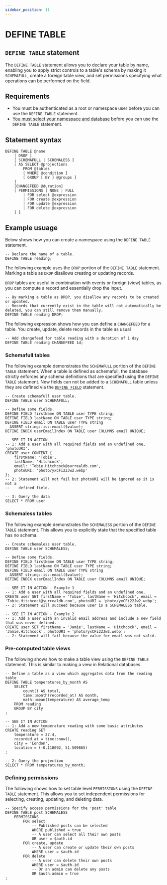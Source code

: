 ```yaml
---
sidebar_position: 11
---
```


# DEFINE TABLE

## `DEFINE TABLE` statement

The `DEFINE TABLE` statement allows you to declare your table by name, enabling you to apply strict controls to a table's schema by making it `SCHEMAFULL`, create a foreign table view, and set permissions specifying what operations can be performed on the field.

## Requirements
- You must be authenticated as a root or namespace user before you can use the `DEFINE TABLE` statement.
- [You must select your namespace and database](docs/surrealQl/statements/use) before you can use the `DEFINE TABLE` statement.

## Statement syntax

```surql title="SurrealQL Syntax"
DEFINE TABLE @name
	[ DROP ]
	[ SCHEMAFULL | SCHEMALESS ]
	[ AS SELECT @projections
		FROM @tables
		[ WHERE @condition ]
		[ GROUP [ BY ] @groups ]
	]
	[CHANGEFEED @duration]
	[ PERMISSIONS [ NONE | FULL
		| FOR select @expression
		| FOR create @expression
		| FOR update @expression
		| FOR delete @expression
	] ]
```

## Example usuage 
Below shows how you can create a namespace using the `DEFINE TABLE` statement.

```surql
-- Declare the name of a table.
DEFINE TABLE reading;
```

The following example uses the `DROP` portion of the `DEFINE TABLE` statement. Marking a table as `DROP` disallows creating or updating records.

`DROP` tables are useful in combination with events or foreign (view) tables, as you can compute a record and essentially drop the input.

```surql
-- By marking a table as DROP, you disallow any records to be created or updated.
-- Records that currently exist in the table will not automatically be deleted, you can still remove them manually.
DEFINE TABLE reading DROP;
```
The following expression shows how you can define a `CHANGEFEED` for a table. You create, update, delete records in the table as usual
```surql
-- Add changefeed for table reading with a duration of 1 day
DEFINE TABLE reading CHANGEFEED 1d;
```

### Schemafull tables

The following example demonstrates the `SCHEMAFULL` portion of the `DEFINE TABLE` statement. When a table is defined as schemafull, the database strictly enforces any schema definitions that are specified using the `DEFINE TABLE` statement. New fields can not be added to a `SCHEMAFULL` table unless they are defined via the [`DEFINE FIELD`](/docs/SurrealQL/statements/define/field) statement.

```surql
-- Create schemafull user table.
DEFINE TABLE user SCHEMAFULL;

-- Define some fields.
DEFINE FIELD firstName ON TABLE user TYPE string;
DEFINE FIELD lastName ON TABLE user TYPE string;
DEFINE FIELD email ON TABLE user TYPE string
  ASSERT string::is::email($value);
DEFINE INDEX userEmailIndex ON TABLE user COLUMNS email UNIQUE;

-- SEE IT IN ACTION
-- 1: Add a user with all required fields and an undefined one, 'photoURI'.
CREATE user CONTENT {
    firstName: 'Tobie',
    lastName: 'Hitchcock',
    email: 'Tobie.Hitchcock@surrealdb.com',
    photoURI: 'photo/yxCFi22Jw2.webp'
};
-- 2: Statement will not fail but photoURI will be ignored as it is not a
--    defined field.

-- 3: Query the data
SELECT * FROM user
```

### Schemaless tables

The following example demonstrates the `SCHEMALESS` portion of the `DEFINE TABLE` statement. This allows you to explicitly state that the specified table has no schema.

```surql
-- Create schemaless user table.
DEFINE TABLE user SCHEMALESS;

-- Define some fields.
DEFINE FIELD firstName ON TABLE user TYPE string;
DEFINE FIELD lastName ON TABLE user TYPE string;
DEFINE FIELD email ON TABLE user TYPE string
  ASSERT string::is::email($value);
DEFINE INDEX userEmailIndex ON TABLE user COLUMNS email UNIQUE;

-- SEE IT IN ACTION - Example 1
-- 1: Add a user with all required fields and an undefined one.
CREATE user SET firstName = 'Tobie', lastName = 'Hitchcock', email = 'Tobie.Hitchcock@surrealdb.com', photoURI = 'photo/yxCFi22Jw2.webp';
-- 2: Statement will succeed because user is a SCHEMALESS table.

-- SEE IT IN ACTION - Example 2
-- 1: Add a user with an invalid email address and include a new field that was never defined.
CREATE user SET firstName = 'Jamie', lastName = 'Hitchcock', email = 'Jamie.Hitchcock', photoURI = 'photo/yxCFi22Jw2.webp';
-- 2: Statement will fail because the value for email was not valid.
```

### Pre-computed table views
The following shows how to make a table view using the `DEFINE TABLE` statement. This is similar to making a view in Relational databases.

```surql
-- Define a table as a view which aggregates data from the reading table
DEFINE TABLE temperatures_by_month AS
	SELECT
		count() AS total,
		time::month(recorded_at) AS month,
		math::mean(temperature) AS average_temp
	FROM reading
	GROUP BY city
;

-- SEE IT IN ACTION
-- 1: Add a new temperature reading with some basic attributes
CREATE reading SET
	temperature = 27.4,
	recorded_at = time::now(),
	city = 'London',
	location = (-0.118092, 51.509865)
;

-- 2: Query the projection
SELECT * FROM temperatures_by_month;
```

### Defining permissions

The following shows how to set table level `PERMISSIONS` using the `DEFINE TABLE` statement. This allows you to set independent permissions for selecting, creating, updating, and deleting data.

```surql
-- Specify access permissions for the 'post' table
DEFINE TABLE post SCHEMALESS
	PERMISSIONS
		FOR select
			-- Published posts can be selected
			WHERE published = true
			-- A user can select all their own posts
			OR user = $auth.id
		FOR create, update
			-- A user can create or update their own posts
			WHERE user = $auth.id
		FOR delete
			-- A user can delete their own posts
			WHERE user = $auth.id
			-- Or an admin can delete any posts
			OR $auth.admin = true
;
```